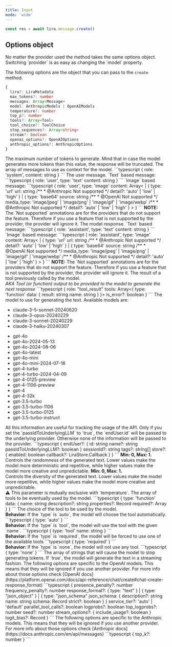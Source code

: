 ```yaml
---
title: Input
mode: 'wide'
---
```


```typescript
const res = await lira.message.create()
```

## Options object

<Tip>
  No matter the provider used the method takes the same options object.
  Switching `provider` is as easy as changing the `model` property.
</Tip>

The following options are the object that you can pass to the `create` method.

```typescript
{
  lira?: LiraMetadata
  max_tokens?: number
  messages: Array<Message>
  model: AnthropicModels | OpenAIModels
  temperature?: number
  top_p?: number
  tools?: Array<Tool>
  tool_choice?: ToolChoice
  stop_sequences?: Array<string>
  stream?: boolean
  openai_options?: OpenAIOptions
  anthropic_options?: AnthropicOptions
}
```

<ParamField body="max_tokens" name="max_tokens" type="number" default="2000">
  The maximum number of tokens to generate. Mind that in case the model
  generates more tokens than this value, the response will be truncated.
</ParamField>

<ParamField body="messages" name="messages" type="Array<Message>" required>
  The array of messages to use as context for the model.

  <Expandable title="System">
  ```typescript
  {
    role: 'system',
    content: string
  }
  ```
  </Expandable>

  <Expandable title="User">
  The user message.
  `Text` based message:
  ```typescript
  {
    role: 'user',
    type: 'text'
    content: string
  }
  ```
  `Image` based message:
  ```typescript
  {
    role: 'user',
    type: 'image'
    content: Array<
    | {
        type: 'url'
        url: string
        /**
         * @Anthropic Not supported
         */
        detail?: 'auto' | 'low' | 'high'
      }
    | {
        type: 'base64'
        source: string
        /**
         * @OpenAI Not supported
         */
        media_type: 'image/jpeg' | 'image/png' | 'image/gif' | 'image/webp'
        /**
         * @Anthropic Not supported
         */
        detail?: 'auto' | 'low' | 'high'
      }
  >
  }
  ```
  <b>NOTE:</b> The `Not supported` annotations are for the providers that do not support the feature. Therefore if you use a feature that is not supported by the provider, the provider will ignore it.
  </Expandable>

  <Expandable title="Assistant">
  The model response.
  `Text` based message:
  ```typescript
  {
    role: 'assistant',
    type: 'text'
    content: string
  }
  ```
  `Image` based message:
  ```typescript
  {
    role: 'assistant',
    type: 'image'
    content: Array<
    | {
        type: 'url'
        url: string
        /**
         * @Anthropic Not supported
         */
        detail?: 'auto' | 'low' | 'high'
      }
    | {
        type: 'base64'
        source: string
        /**
         * @OpenAI Not supported
         */
        media_type: 'image/jpeg' | 'image/png' | 'image/gif' | 'image/webp'
        /**
         * @Anthropic Not supported
         */
        detail?: 'auto' | 'low' | 'high'
      }
  >
  }
  ```
  <b>NOTE:</b> The `Not supported` annotations are for the providers that do not support the feature. Therefore if you use a feature that is not supported by the provider, the provider will ignore it.
  </Expandable>

  <Expandable title="Tool Result">
  The result of a tool previously called by the model.
  <br/>
  <i>AKA Tool (or function) output to be provided to the model to generate the next response</i>
  ```typescript
  {
    role: "tool_result"
    tools: Array<{
      type: 'function'
      data: {
        result: string
        name: string
      }
    }>
    is_error?: boolean
  }
  ```
  </Expandable>
</ParamField>

<ParamField body="model" name="model" type="string" required>
  The model to use for generating the text. Available models are:
  <Expandable title="Anthropic models">
    <ul>
      <li>claude-3-5-sonnet-20240620</li>
      <li>claude-3-opus-20240229</li>
      <li>claude-3-sonnet-20240229</li>
      <li>claude-3-haiku-20240307</li>
    </ul>
  </Expandable>
  <Expandable title="OpenAI models">
    <ul>
      <li>gpt-4o</li>
      <li>gpt-4o-2024-05-13</li>
      <li>gpt-4o-2024-08-06</li>
      <li>gpt-4o-latest</li>
      <li>gpt-4o-mini</li>
      <li>gpt-4o-mini-2024-07-18</li>
      <li>gpt-4-turbo</li>
      <li>gpt-4-turbo-2024-04-09</li>
      <li>gpt-4-0125-preview</li>
      <li>gpt-4-1106-preview</li>
      <li>gpt-4</li>
      <li>gpt-4-32k</li>
      <li>gpt-3.5-turbo</li>
      <li>gpt-3.5-turbo-1106</li>
      <li>gpt-3.5-turbo-0125</li>
      <li>gpt-3.5-turbo-instruct</li>
    </ul>
  </Expandable>
</ParamField>

<ParamField body="metadata" name="metadata" type="LiraMetadata">
All this information are useful for tracking the usage of the API.
<Note>Only if you set the `passIdToUnderlyingLLM` to `true`, the `endUser.id` will be passed to the underlying provider. Otherwise none of the information will be passed to the provider.</Note>
```typescript
{
  endUser?: {
    id: string
    name?: string
    passIdToUnderlyingLLM?: boolean
  }
  sessionId?: string
  tags?: string[]
  store?: {
    enabled: boolean
    callback?: LiraStore.Callback
  }
}
```
</ParamField>

<ParamField body="temperature" name="temperature" type="number" default="0.5">
  <b>Min: 0, Max: 1.</b>
  <br />
  Controls the randomness of the generated text. Lower values make the model
  more deterministic and repetitive, while higher values make the model more
  creative and unpredictable.
</ParamField>

<ParamField body="top_p" name="top_p" type="number" default="1">
  <b>Min: 0, Max: 1.</b>
  <br />
  Controls the diversity of the generated text. Lower values make the model more
  repetitive, while higher values make the model more creative and
  unpredictable.
  <br />
  ⚠️ This parameter is mutually exclusive with `temperature`.
</ParamField>

<ParamField body="tools" name="tools" type="Array<Tool>">
The array of tools to be eventually used by the model.
```typescript
{
  type: 'function'
  data: {
    name: string
    description?: string
    properties?: Record<string, unknown>
    required?: Array<string>
  }
}
```
</ParamField>

<ParamField body="tool_choice" name="tool_choice" type="ToolChoice">
The choice of the tool to be used by the model.
<br />
<b>Behavior:</b> If the `type` is `auto`, the model will choose the tool automatically.
```typescript
{
  type: 'auto'
}
```
<br />
<b>Behavior:</b> If the `type` is `tool`, the model will use the tool with the given `name`.
```typescript
{
  type: 'tool'
  name: string
}
```
<br />
<b>Behavior:</b> If the `type` is `required`, the model will be forced to use one of the available tools
```typescript
{
  type: 'required'
}
```
<br />
<b>Behavior:</b> If the `type` is `none`, the model will not use any tool.
```typescript
{
  type: 'none'
}
```
</ParamField>

<ParamField body="stop_sequences" name="stop_sequences" type="Array<string>">
  The array of strings that will cause the model to stop generating tokens.
</ParamField>

<ParamField body="stream" name="stream" type="boolean" default="false">
  If `true`, the model will generate the text in a streaming fashion.
</ParamField>

<ParamField body="openai_options" name="openai_options" type="OpenAIOptions">
The following options are specific to the OpenAI models. This means that they will be ignored if you use another provider.
<Info>For more info about those options check [OpenAI docs](https://platform.openai.com/docs/api-reference/chat/create#chat-create-response_format)</Info>
```typescript
{
  presence_penalty?: number
  frequency_penalty?: number
  response_format?: {
    type: "text"
  } | {
    type: "json_object"
  } | {
    type: "json_schema"
    json_schema: {
      description?: string
      name: string
      schema: Record<string, unknown>
      strict?: boolean
    }
  }
  service_tier?: 'auto' | 'default'
  parallel_tool_calls?: boolean
  logprobs?: boolean
  top_logprobs?: number
  seed?: number
  stream_options?: {
    include_usage?: boolean
  }
  logit_bias?: Record<string, number>
}
```
</ParamField>

<ParamField body="anthropic_options" name="anthropic_options" type="AnthropicOptions">
The following options are specific to the Anthropic models. This means that they will be ignored if you use another provider.
<Info>For more info about those options check [Anthropic docs](https://docs.anthropic.com/en/api/messages)</Info>
```typescript
{
  top_k?: number
}
```

</ParamField>
